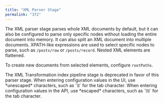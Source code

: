 ```yaml
---
title: "XML Parser Stage"
permalink: "372"
---
```


The XML parser stage parses whole XML documents by default, but it can also be configured to parse only specific nodes without loading the entire document into memory. It can also split an XML document into multiple documents. XPATH-like expressions are used to select specific nodes to parse, such as `/posts/row` or `/posts/record`. Nested XML elements are flattened.

To create new documents from selected elements, configure `rootPaths`.

<Note>
The XML Transformation index pipeline stage is deprecated in favor of this parser stage.
</Note>

<Tip>
When entering configuration values in the UI, use *unescaped* characters, such as `\t` for the tab character. When entering configuration values in the API, use *escaped* characters, such as `\\t` for the tab character.
</Tip>


<SchemaParamFields schema={schema}/>
